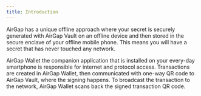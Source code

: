 ```yaml
---
title: Introduction
---
```


AirGap has a unique offline approach where your secret is securely generated with AirGap Vault on an offline device and then stored in the secure enclave of your offline mobile phone. This means you will have a secret that has never touched any network.

AirGap Wallet the companion application that is installed on your every-day smartphone is responsible for internet and protocol access. Transactions are created in AirGap Wallet, then communicated with one-way QR code to AirGap Vault, where the signing happens. To broadcast the transaction to the network, AirGap Wallet scans back the signed transaction QR code.

